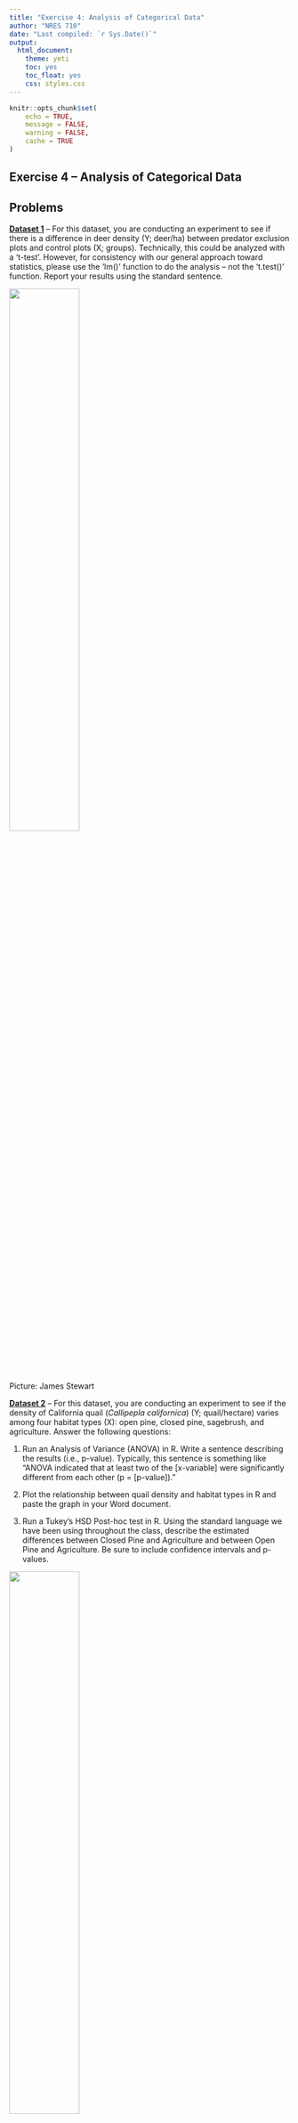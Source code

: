 ```yaml
---
title: "Exercise 4: Analysis of Categorical Data"
author: "NRES 710"
date: "Last compiled: `r Sys.Date()`"
output: 
  html_document: 
    theme: yeti
    toc: yes
    toc_float: yes
    css: styles.css
---
```


```r
knitr::opts_chunk$set(
	echo = TRUE,
	message = FALSE,
	warning = FALSE,
	cache = TRUE
)
```

## Exercise 4 -- Analysis of Categorical Data

## Problems

**[Dataset 1](exercise_4_dataset1.csv)** -- For this dataset, you are conducting an experiment to see if there is a difference in deer density (Y; deer/ha) between predator exclusion plots and control plots (X; groups). Technically, this could be analyzed with a 't-test'. However, for consistency with our general approach toward statistics, please use the 'lm()' function to do the analysis -- not the 't.test()' function. Report your results using the standard sentence.

![](pictures/pic_deer.png){width=50%}

Picture: James Stewart

**[Dataset 2](exercise_4_dataset2.csv)** -- For this dataset, you are conducting an experiment to see if the density of California quail (*Callipepla californica*) (Y; quail/hectare) varies among four habitat types (X): open pine, closed pine, sagebrush, and agriculture. Answer the following questions:

1. Run an Analysis of Variance (ANOVA) in R. Write a sentence describing the results (i.e., p-value). Typically, this sentence is something like "ANOVA indicated that at least two of the [x-variable] were significantly different from each other (p = [p-value])."

2. Plot the relationship between quail density and habitat types in R and paste the graph in your Word document.

3. Run a Tukey's HSD Post-hoc test in R. Using the standard language we have been using throughout the class, describe the estimated differences between Closed Pine and Agriculture and between Open Pine and Agriculture. Be sure to include confidence intervals and p-values.

![](pictures/pic_quail.png){width=50%}

Picture: uzun (iNaturalist)

**[Dataset 3](exercise_4_dataset3.csv)** -- For this dataset, you are examining how pronghorn (*Antilocapra americana*) hunter success rate (Y; pronghorn killed / hunter) is related to hunting method (X; the variable is called 'Method'). Types of hunting methods considered in this study include bow, muzzleloader, and rifle. Answer the following questions:

1. Run an Analysis of Variance (ANOVA) in R and write a sentence (like we discussed in class) describing the results (i.e., p-value).

2. Plot the relationship between hunting method and hunter success rates in R and paste the graph in your Word document.

3. Run a Tukey's HSD post-hoc test in R. Using the standard language we have been using throughout the class, describe the estimated differences among all hunting methods. Include confidence intervals and p-values.

4. Dummy code the data. Make 3 new columns - one for each hunting method - and assign 0s and 1s as appropriate. You can do this in Excel or in R. Use a linear model to test for differences between group and describe with 1-2 sentences how those results compare to the results from the Tukey's HSD post-hoc test.

![](pictures/pic_pronghorn.png){width=50%}

Picture: Ted Floyd

**[Dataset 4](exercise_4_dataset4.csv)** -- For this dataset, you are examining how fertilizer (X; grams) influences biomass production (Y; kg/ha) in restored sagebrush plots. Fertilizer has been applied at 0 (control), 2, 4, 6, 8, 10 grams in each of 5 plots. Run the following analyses:

1. Run an analysis to determine the relationship between biomass and fertilizer, where fertilizer is treated as a categorical variable. Because we won't be conducting a post-hoc test, use the 'lm()' function for this analysis. Report the difference in biomass between 2 grams and 0 grams of fertilizer using the standard sentence.

2. Continued from the last question, report the difference in biomass between 2 grams and 4 grams of fertilizer using the standard sentence. As with the last question, use the 'lm()' function, rather than Tukey's HSD Test.

3. Run an analysis to determine the relationship between Biomass and Fertilizer; however, in this case, treat Fertilizer as a continuous variable. Report the results using the standard sentence.

4. Run an F-drop test to compare the models where Fertilizer was treated as categorical (from questions 1 and 2) to the model where fertilizer was treated as continuous (from question 3). What is the F-statistic and p-value from the F-drop test?

5. Based on the results from 4, which model is preferred: the one where Fertilizer is continuous or the one where Fertilizer is categorical? Briefly explain.

6. Continued from 5: what does that mean about the nature of the relationship between Biomass and Fertilizer?

![](pictures/pic_sagebrush.png){width=50%}

<br>

## Truth

If you would like to know the values used to create these datasets (i.e., 'truth'), see the code here:

```r
### 'Truth'
### Exercise 4: code to simulate datasets 

# Set the seed for reproducibility
set.seed(123)

## Dataset 1
# Simulate X-variable
n <- 50
Group <- factor(c(rep("Control", n/2), rep("Exclusion", n/2)))
Exclusion <- c(rep(0, n/2), rep(1, n/2))

# Simulate error
error <- rnorm(n, mean = 0, sd = 1)

# Calculate Y-variable
Density <- 5 + 2.5 * Exclusion + error

# Create dataframe
datum <- data.frame(Group, Exclusion, Density)

# Save the CSV file
write.csv(datum, "exercise_4_dataset1.csv")


## Dataset 2
# Simulate X-variable
Habitat <- c(rep("Agriculture", 10), rep("ClosedPine", 10), rep("OpenPine", 10), rep("Sagebrush", 10))
dummy <- data.frame(model.matrix(~ Habitat - 1))
colnames(dummy) <- c("Agriculture", "ClosedPine", "OpenPine", "Sagebrush")

# Simulate error
Error <- rnorm(length(Habitat), 0, 0.1)

# Predict Y
QuailDensity <- 0.85 - 0.25 * dummy$ClosedPine - 0.35 * dummy$OpenPine - 0.15 * dummy$Sagebrush + Error

# Dataframe
datum <- data.frame(Habitat, QuailDensity)

# Save the CSV file
write.csv(datum, "exercise_4_dataset2.csv")


## Dataset 3
# Simulate X-variable
Hunt <- as.factor(c(rep("Archery", 15), rep("Muzzleloader", 15), rep("Rifle", 15)))
dummy <- data.frame(model.matrix(~ Hunt - 1))
colnames(dummy) <- c("Archery", "Muzzleloader", "Rifle")

# Error
error <- rnorm(length(Hunt), 0, 0.1)

# Success
Success <- abs(0.12 + 0.45 * dummy$Muzzleloader + 0.6 * dummy$Rifle + error)

# Dataframe
datum <- data.frame(Hunt, Success)

# Save the CSV file
write.csv(datum, "exercise_4_dataset3.csv")


## Dataset 4
# x-variable
Fertilizer <- factor(sort(rep((0:5)*2, 5)))
dummy <- data.frame(model.matrix(~ Fertilizer - 1))
colnames(dummy) = c("Zero", "Two", "Four", "Six", "Eight", "Ten")

# Error
Error <- rnorm(length(Fertilizer), mean = 0, sd = 1)

# y-variable
Biomass <- 1.5 + 3.5 * dummy$Two + 5.25 * dummy$Four + 5.25 * dummy$Six + 4 * dummy$Eight + 0.25 * dummy$Ten + Error

# Dataframe
datum <- data.frame(Fertilizer, Biomass)

# Save only the first two columns in the CSV file
write.csv(datum, "exercise_4_dataset4.csv")
```

[--go to next exercise--](exercise_5.html)
